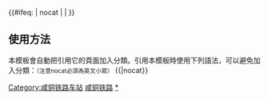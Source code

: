 {{鐵道路線|
| 模板名稱 = 咸铜铁路
| 名稱 = [[咸铜铁路]]
| 代表色 = #0033c9
| Logo = [[File:China_Railways.svg|17px]]
| 背景顏色 = #FFFFFF
| 車站列表 = <hr/>[[咸阳站|咸阳]] - [[渭城站|渭城]] - [[长陵站 (咸铜铁路)|长陵]] - [[萧家村站|萧家村]] - [[泾河站|泾河]] - [[永乐店站|永乐店]] - [[三原站 (中国)|三原]] - [[独李村站|独李村]] - [[大程站|大程]] - [[阎良站|阎良]] - [[八里店站|八里店]] - [[富平站 (中国)|富平]] - [[卜家沟站|卜家沟]] - [[庄里站|庄里]] - [[梅家坪站|梅家坪]] - [[耀州站|耀州]] - [[孝北堡站|孝北堡]] - [[黄堡站|黄堡]] - [[王益站|王益]] - [[铜川东站|铜川东]]
<hr/>
}}
<includeonly>{{#ifeq: {{{1}}} | nocat | <!--空--> | [[Category:咸铜铁路车站]] }}</includeonly><noinclude>

==使用方法==
本模板會自動把引用它的頁面加入分類。引用本模板時使用下列語法，可以避免加入分類：<small>（注意nocat必須為英文小寫）</small>
<nowiki>{{</nowiki>{{PAGENAME}}<nowiki>|nocat}}</nowiki>
[[Category:中國鐵路路線模板|咸铜铁路]]
[[Category:咸铜铁路车站|*]]
</noinclude>